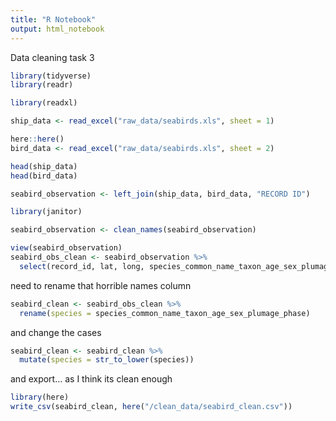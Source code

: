 ```yaml
---
title: "R Notebook"
output: html_notebook
---
```

Data cleaning task 3


```r
library(tidyverse)
library(readr)

library(readxl)
```

```r
ship_data <- read_excel("raw_data/seabirds.xls", sheet = 1)
```

```r
here::here()
bird_data <- read_excel("raw_data/seabirds.xls", sheet = 2)

head(ship_data)
head(bird_data)
```

```r
seabird_observation <- left_join(ship_data, bird_data, "RECORD ID")
```


```r
library(janitor)

seabird_observation <- clean_names(seabird_observation)

view(seabird_observation)
seabird_obs_clean <- seabird_observation %>% 
  select(record_id, lat, long, species_common_name_taxon_age_sex_plumage_phase, count)


```




need to rename that horrible names column 
```r
seabird_clean <- seabird_obs_clean %>% 
  rename(species = species_common_name_taxon_age_sex_plumage_phase)
```


and change the cases 
```r
seabird_clean <- seabird_clean %>%
  mutate(species = str_to_lower(species))
```


and export... as I think its clean enough
```r

library(here)
write_csv(seabird_clean, here("/clean_data/seabird_clean.csv"))
```




